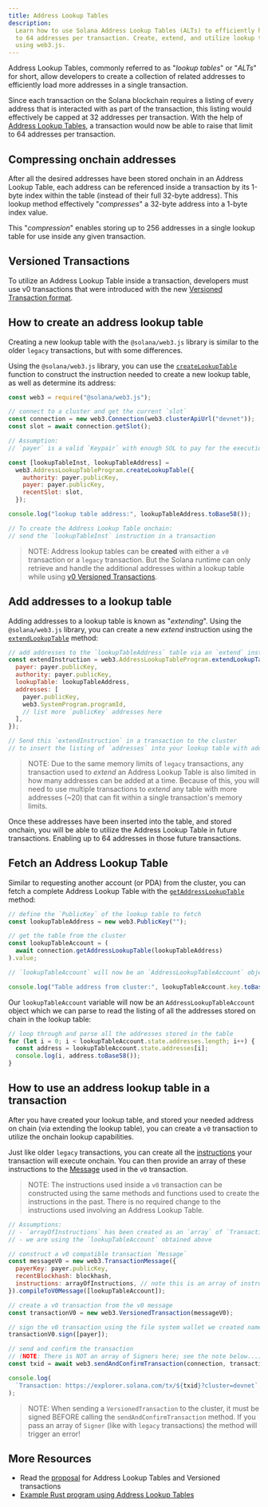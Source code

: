 ```yaml
---
title: Address Lookup Tables
description:
  Learn how to use Solana Address Lookup Tables (ALTs) to efficiently handle up
  to 64 addresses per transaction. Create, extend, and utilize lookup tables
  using web3.js.
---
```


Address Lookup Tables, commonly referred to as "_lookup tables_" or "_ALTs_" for
short, allow developers to create a collection of related addresses to
efficiently load more addresses in a single transaction.

Since each transaction on the Solana blockchain requires a listing of every
address that is interacted with as part of the transaction, this listing would
effectively be capped at 32 addresses per transaction. With the help of
[Address Lookup Tables](/developers/guides/advanced/lookup-tables), a
transaction would now be able to raise that limit to 64 addresses per
transaction.

## Compressing onchain addresses

After all the desired addresses have been stored onchain in an Address Lookup
Table, each address can be referenced inside a transaction by its 1-byte index
within the table (instead of their full 32-byte address). This lookup method
effectively "_compresses_" a 32-byte address into a 1-byte index value.

This "_compression_" enables storing up to 256 addresses in a single lookup
table for use inside any given transaction.

## Versioned Transactions

To utilize an Address Lookup Table inside a transaction, developers must use v0
transactions that were introduced with the new
[Versioned Transaction format](/developers/guides/advanced/versions).

## How to create an address lookup table

Creating a new lookup table with the `@solana/web3.js` library is similar to the
older `legacy` transactions, but with some differences.

Using the `@solana/web3.js` library, you can use the
[`createLookupTable`](https://solana-labs.github.io/solana-web3.js/v1.x/classes/AddressLookupTableProgram.html#createLookupTable)
function to construct the instruction needed to create a new lookup table, as
well as determine its address:

```js
const web3 = require("@solana/web3.js");

// connect to a cluster and get the current `slot`
const connection = new web3.Connection(web3.clusterApiUrl("devnet"));
const slot = await connection.getSlot();

// Assumption:
// `payer` is a valid `Keypair` with enough SOL to pay for the execution

const [lookupTableInst, lookupTableAddress] =
  web3.AddressLookupTableProgram.createLookupTable({
    authority: payer.publicKey,
    payer: payer.publicKey,
    recentSlot: slot,
  });

console.log("lookup table address:", lookupTableAddress.toBase58());

// To create the Address Lookup Table onchain:
// send the `lookupTableInst` instruction in a transaction
```

> NOTE: Address lookup tables can be **created** with either a `v0` transaction
> or a `legacy` transaction. But the Solana runtime can only retrieve and handle
> the additional addresses within a lookup table while using
> [v0 Versioned Transactions](/developers/guides/advanced/versions#current-transaction-versions).

## Add addresses to a lookup table

Adding addresses to a lookup table is known as "_extending_". Using the
`@solana/web3.js` library, you can create a new _extend_ instruction using the
[`extendLookupTable`](https://solana-labs.github.io/solana-web3.js/v1.x/classes/AddressLookupTableProgram.html#extendLookupTable)
method:

```js
// add addresses to the `lookupTableAddress` table via an `extend` instruction
const extendInstruction = web3.AddressLookupTableProgram.extendLookupTable({
  payer: payer.publicKey,
  authority: payer.publicKey,
  lookupTable: lookupTableAddress,
  addresses: [
    payer.publicKey,
    web3.SystemProgram.programId,
    // list more `publicKey` addresses here
  ],
});

// Send this `extendInstruction` in a transaction to the cluster
// to insert the listing of `addresses` into your lookup table with address `lookupTableAddress`
```

> NOTE: Due to the same memory limits of `legacy` transactions, any transaction
> used to _extend_ an Address Lookup Table is also limited in how many addresses
> can be added at a time. Because of this, you will need to use multiple
> transactions to _extend_ any table with more addresses (~20) that can fit
> within a single transaction's memory limits.

Once these addresses have been inserted into the table, and stored onchain, you
will be able to utilize the Address Lookup Table in future transactions.
Enabling up to 64 addresses in those future transactions.

## Fetch an Address Lookup Table

Similar to requesting another account (or PDA) from the cluster, you can fetch a
complete Address Lookup Table with the
[`getAddressLookupTable`](https://solana-labs.github.io/solana-web3.js/v1.x/classes/Connection.html#getAddressLookupTable)
method:

```js
// define the `PublicKey` of the lookup table to fetch
const lookupTableAddress = new web3.PublicKey("");

// get the table from the cluster
const lookupTableAccount = (
  await connection.getAddressLookupTable(lookupTableAddress)
).value;

// `lookupTableAccount` will now be an `AddressLookupTableAccount` object

console.log("Table address from cluster:", lookupTableAccount.key.toBase58());
```

Our `lookupTableAccount` variable will now be an `AddressLookupTableAccount`
object which we can parse to read the listing of all the addresses stored on
chain in the lookup table:

```js
// loop through and parse all the addresses stored in the table
for (let i = 0; i < lookupTableAccount.state.addresses.length; i++) {
  const address = lookupTableAccount.state.addresses[i];
  console.log(i, address.toBase58());
}
```

## How to use an address lookup table in a transaction

After you have created your lookup table, and stored your needed address on
chain (via extending the lookup table), you can create a `v0` transaction to
utilize the onchain lookup capabilities.

Just like older `legacy` transactions, you can create all the
[instructions](/docs/references/terminology#instruction) your transaction will
execute onchain. You can then provide an array of these instructions to the
[Message](/docs/references/terminology#message) used in the `v0` transaction.

> NOTE: The instructions used inside a `v0` transaction can be constructed using
> the same methods and functions used to create the instructions in the past.
> There is no required change to the instructions used involving an Address
> Lookup Table.

```js
// Assumptions:
// - `arrayOfInstructions` has been created as an `array` of `TransactionInstruction`
// - we are using the `lookupTableAccount` obtained above

// construct a v0 compatible transaction `Message`
const messageV0 = new web3.TransactionMessage({
  payerKey: payer.publicKey,
  recentBlockhash: blockhash,
  instructions: arrayOfInstructions, // note this is an array of instructions
}).compileToV0Message([lookupTableAccount]);

// create a v0 transaction from the v0 message
const transactionV0 = new web3.VersionedTransaction(messageV0);

// sign the v0 transaction using the file system wallet we created named `payer`
transactionV0.sign([payer]);

// send and confirm the transaction
// (NOTE: There is NOT an array of Signers here; see the note below...)
const txid = await web3.sendAndConfirmTransaction(connection, transactionV0);

console.log(
  `Transaction: https://explorer.solana.com/tx/${txid}?cluster=devnet`,
);
```

> NOTE: When sending a `VersionedTransaction` to the cluster, it must be signed
> BEFORE calling the `sendAndConfirmTransaction` method. If you pass an array of
> `Signer` (like with `legacy` transactions) the method will trigger an error!

## More Resources

- Read the [proposal](https://docs.anza.xyz/proposals/versioned-transactions)
  for Address Lookup Tables and Versioned transactions
- [Example Rust program using Address Lookup Tables](https://github.com/TeamRaccoons/address-lookup-table-multi-swap)
